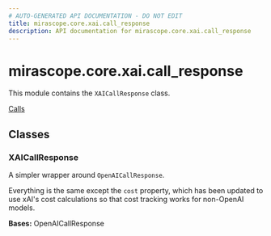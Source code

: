 ```yaml
---
# AUTO-GENERATED API DOCUMENTATION - DO NOT EDIT
title: mirascope.core.xai.call_response
description: API documentation for mirascope.core.xai.call_response
---
```


# mirascope.core.xai.call_response

<ApiType type="Module" />

This module contains the `XAICallResponse` class.

<Info title="Usage">

[Calls](/docs/mirascope/learn/calls#handling-responses)

</Info>

## Classes

### XAICallResponse

<ApiType type="Class" />

A simpler wrapper around `OpenAICallResponse`.

Everything is the same except the `cost` property, which has been updated to use
xAI's cost calculations so that cost tracking works for non-OpenAI models.

**Bases:** OpenAICallResponse



